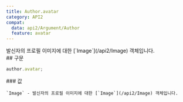 ```yaml
---
title: Author.avatar
category: API2
compat:
  data: api2/Argument/Author
  feature: avatar
---
```


<Section>
  발신자의 프로필 이미지에 대한 [`Image`](/api2/Image) 객체입니다.
</Section>
<Section>
  ## 구문

  ~~~js
  author.avatar;
  ~~~

  <Section>
    ### 값

    `Image` - 발신자의 프로필 이미지에 대한 [`Image`](/api2/Image) 객체입니다.
  </Section>
</Section>